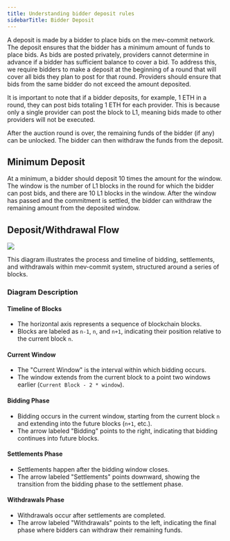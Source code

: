 ```yaml
---
title: Understanding bidder deposit rules
sidebarTitle: Bidder Deposit
---
```


A deposit is made by a bidder to place bids on the mev-commit network. The deposit ensures that the bidder has a minimum amount of funds to place bids. As bids are posted privately, providers cannot determine in advance if a bidder has sufficient balance to cover a bid. To address this, we require bidders to make a deposit at the beginning of a round that will cover all bids they plan to post for that round. Providers should ensure that bids from the same bidder do not exceed the amount deposited.

It is important to note that if a bidder deposits, for example, 1 ETH in a round, they can post bids totaling 1 ETH for each provider. This is because only a single provider can post the block to L1, meaning bids made to other providers will not be executed.

After the auction round is over, the remaining funds of the bidder (if any) can be unlocked. The bidder can then withdraw the funds from the deposit.


## Minimum Deposit
At a minimum, a bidder should deposit 10 times the amount for the window. The window is the number of L1 blocks in the round for which the bidder can post bids, and there are 10 L1 blocks in the window. After the window has passed and the commitment is settled, the bidder can withdraw the remaining amount from the deposited window.

## Deposit/Withdrawal Flow

<Frame>
    <img src="/images/bidder-deposit.png" />
</Frame>

This diagram illustrates the process and timeline of bidding, settlements, and withdrawals within mev-commit system, structured around a series of blocks.

### Diagram Description

#### Timeline of Blocks

- The horizontal axis represents a sequence of blockchain blocks.
- Blocks are labeled as `n-1`, `n`, and `n+1`, indicating their position relative to the current block `n`.

#### Current Window

- The "Current Window" is the interval within which bidding occurs.
- The window extends from the current block to a point two windows earlier (`Current Block - 2 * window`).

#### Bidding Phase

- Bidding occurs in the current window, starting from the current block `n` and extending into the future blocks (`n+1`, etc.).
- The arrow labeled "Bidding" points to the right, indicating that bidding continues into future blocks.

#### Settlements Phase

- Settlements happen after the bidding window closes.
- The arrow labeled "Settlements" points downward, showing the transition from the bidding phase to the settlement phase.

#### Withdrawals Phase

- Withdrawals occur after settlements are completed.
- The arrow labeled "Withdrawals" points to the left, indicating the final phase where bidders can withdraw their remaining funds.
